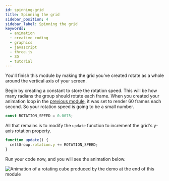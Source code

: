 ```yaml
---
id: spinning-grid
title: Spinning the grid
sidebar_position: 4
sidebar_label: Spinning the grid
keywords:
  - animation
  - creative coding
  - graphics
  - javascript
  - three.js
  - 3D
  - tutorial
---
```


You'll finish this module by making the grid you've created rotate as a whole around the vertical axis of your screen.

Begin by creating a constant to store the rotation speed. This will be how many radians the group should rotate each frame. When you created your animation loop in the [previous module](./../scene-setup/animation-loop.mdx), it was set
to render 60 frames each second. So your rotation speed is going to be a small number.

```javascript
const ROTATION_SPEED = 0.0075;
```

All that remains is to modify the `update` function to increment the grid's y-axis rotation property.

```javascript
function update() {
  cellGroup.rotation.y += ROTATION_SPEED;
}
```

Run your code now, and you will see the animation below.

![Animation of a rotating cube produced by the demo at the end of this module](./assets/module-outcome.gif "This module's demo")
